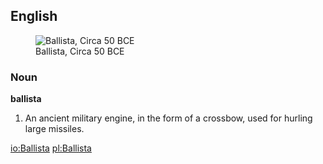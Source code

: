 ==English==
[[Image:Ballista.gif|thumb|Ballista, Circa 50 BCE]]
===Noun===

'''ballista'''

#An ancient military engine, in the form of a crossbow, used for hurling large missiles.

[[io:Ballista]]
[[pl:Ballista]]